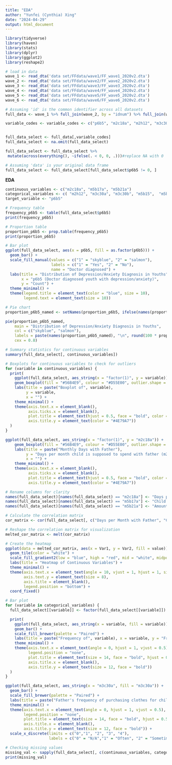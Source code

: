 ```yaml
---
title: "EDA"
author: "Yunfei (Cynthia) Xing"
date: "2024-04-29"
output: html_document
---
```


```r
library(tidyverse)
library(haven)
library(stats)
library(dplyr)
library(ggplot2)
library(reshape2)
```

```r
# load in data
wave_1 <- read_dta('data set/FFdata/wave1/FF_wave1_2020v2.dta')
wave_2 <- read_dta('data set/FFdata/wave2/FF_wave2_2020v2.dta')
wave_3 <- read_dta('data set/FFdata/wave3/FF_wave3_2020v2.dta')
wave_4 <- read_dta('data set/FFdata/wave4/FF_wave4_2020v2.dta')
wave_5 <- read_dta('data set/FFdata/wave5/FF_wave5_2020v2.dta')
wave_6 <- read_dta('data set/FFdata/wave6/FF_wave6_2020v2.dta')
```

```r
# Assuming 'id' is the common identifier across all datasets
full_data <- wave_1 %>% full_join(wave_2, by = "idnum") %>% full_join(wave_3, by = "idnum") %>% full_join(wave_4, by = "idnum") %>% full_join(wave_5, by = "idnum") %>% full_join(wave_6, by = "idnum")
```

```r
variable_codes <- variable_codes <- c("p6b5", "m2c18a", "m2h12", "m3c30a", "m3c30b", "m5b15", "m5b17a", "m5b17b", "m5b17c", "m5k17h", "m5b21a", "m5b22_104")


full_data_select <- full_data[,variable_codes]
full_data_select <- na.omit(full_data_select)

full_data_select <- full_data_select %>%
 mutate(across(everything(), ~ifelse(. < 0, 0, .)))#replace NA with 0
```

```r
# Assuming 'data' is your original data frame
full_data_select <- full_data_select[full_data_select$p6b5 != 0, ]
```

**EDA**

```r
continuous_variables <- c("m2c18a", "m5b17a", "m5b21a")
categorical_variables <- c( "m2h12", "m3c30a", "m3c30b", "m5b15",  "m5b17b", "m5b17c", "m5k17h", "m5b22_104")
target_variable <- "p6b5"
```

```r
# Frequency table
frequency_p6b5 <- table(full_data_select$p6b5)
print(frequency_p6b5)

# Proportion table
proportion_p6b5 <- prop.table(frequency_p6b5)
print(proportion_p6b5)

# Bar plot
ggplot(full_data_select, aes(x = p6b5, fill = as.factor(p6b5))) +
  geom_bar() +
  scale_fill_manual(values = c("1" = "skyblue", "2" = "salmon"),
                    labels = c("1" = "Yes", "2" = "No"),
                    name = "Doctor diagnosed") +
  labs(title = "Distribution of Depression/Anxiety Diagnosis in Youths",
       x = "p6b5 (Doctor diagnosed youth with depression/anxiety)",
       y = "Count") +
  theme_minimal() +
  theme(legend.title = element_text(color = "blue", size = 10),
        legend.text = element_text(size = 10))

# Pie chart
proportion_p6b5_named <- setNames(proportion_p6b5, ifelse(names(proportion_p6b5) == "1", "Yes", "No"))

pie(proportion_p6b5_named,
    main = "Distribution of Depression/Anxiety Diagnosis in Youths",
    col = c("skyblue", "salmon"),
    labels = paste(names(proportion_p6b5_named), "\n", round(100 * proportion_p6b5_named, 1), "%"),
    cex = 0.8) 
```

```r
# Summary statistics for continuous variables
summary(full_data_select[, continuous_variables])

# Boxplots for continuous variables to check for outliers
for (variable in continuous_variables) {
  print(
    ggplot(full_data_select, aes_string(x = "factor(1)", y = variable)) +
    geom_boxplot(fill = "#56B4E9", colour = "#D55E00", outlier.shape = 21, outlier.colour = "red", outlier.fill = "gold") +
    labs(title = paste("Boxplot of", variable),
         y = variable,
         x = "") +
    theme_minimal() +
    theme(axis.text.x = element_blank(),
          axis.ticks.x = element_blank(),
          plot.title = element_text(hjust = 0.5, face = "bold", color = "#4E79A7"),
          axis.title.y = element_text(color = "#4E79A7"))
  )
}
```

```r
ggplot(full_data_select, aes_string(x = "factor(1)", y = "m2c18a")) +
    geom_boxplot(fill = "#56B4E9", colour = "#D55E00", outlier.shape = 21, outlier.colour = "red", outlier.fill = "gold") +
    labs(title = paste("Monthly Days with Father"),
         y = "Days per month child is supposed to spend with father (m2c18a)",
         x = "") +
    theme_minimal() +
    theme(axis.text.x = element_blank(),
          axis.ticks.x = element_blank(),
          plot.title = element_text(hjust = 0.5, face = "bold", color = "#4E79A7"),
          axis.title.y = element_text(color = "#4E79A7"))

```

```r
# Rename columns for clarity
names(full_data_select)[names(full_data_select) == "m2c18a"] <- "Days per Month with Father"
names(full_data_select)[names(full_data_select) == "m5b17a"] <- "Child Support Arrears"
names(full_data_select)[names(full_data_select) == "m5b21a"] <- "Amount Received Last Year"

# Calculate the correlation matrix
cor_matrix <- cor(full_data_select[, c("Days per Month with Father", "Child Support Arrears", "Amount Received Last Year")], use = "pairwise.complete.obs")

# Reshape the correlation matrix for visualization
melted_cor_matrix <- melt(cor_matrix)

# Create the heatmap
ggplot(data = melted_cor_matrix, aes(x = Var1, y = Var2, fill = value)) +
  geom_tile(color = "white") +
  scale_fill_gradient2(low = "blue", high = "red", mid = "white", midpoint = 0, limit = c(-1, 1), space = "Lab", name="Correlation") +
  labs(title = "Heatmap of Continuous Variables") +
  theme_minimal() +
  theme(axis.text.x = element_text(angle = 10, vjust = 1, hjust = 1, size = 8),
        axis.text.y = element_text(size = 8),
        axis.title = element_blank(),
        legend.position = "bottom") +
  coord_fixed()
```

```r
# Bar plot
for (variable in categorical_variables) {
  full_data_select[[variable]] <- factor(full_data_select[[variable]])

  print(
    ggplot(full_data_select, aes_string(x = variable, fill = variable)) +
    geom_bar() +
    scale_fill_brewer(palette = "Paired") + 
    labs(title = paste("Frequency of", variable), x = variable, y = "Frequency") +
    theme_minimal() +
    theme(axis.text.x = element_text(angle = 0, hjust = 1, vjust = 0.5),  
          legend.position = "none",  
          plot.title = element_text(size = 14, face = "bold", hjust = 0.5),  
          axis.title.x = element_blank(), 
          axis.title.y = element_text(size = 12, face = "bold")) 
  )
}
```

```r
ggplot(full_data_select, aes_string(x = "m3c30a", fill = "m3c30a")) +
  geom_bar() +
  scale_fill_brewer(palette = "Paired") +
  labs(title = paste("Father's frequency of purchasing clothes for child"), x = "m3c30a", y = "Count") +
  theme_minimal() +
  theme(axis.text.x = element_text(angle = 0, hjust = 1, vjust = 0.5),  
        legend.position = "none",  
        plot.title = element_text(size = 14, face = "bold", hjust = 0.5),  
        axis.title.x = element_blank(), 
        axis.title.y = element_text(size = 12, face = "bold")) +
  scale_x_discrete(limits = c("0","1", "2", "3", "4"),
                   labels = c("0" = "N/A","1" = "Often", "2" = "Sometimes", "3" = "Rarely", "4" = "Never"))
```

```r
# Checking missing values
missing_val <- sapply(full_data_select[, c(continuous_variables, categorical_variables)], function(x) sum(is.na(x)))
print(missing_val)
```
